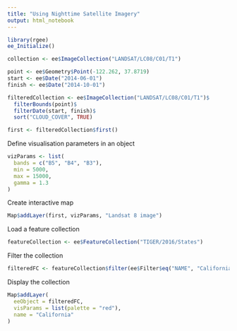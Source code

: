```yaml
---
title: "Using Nighttime Satellite Imagery"
output: html_notebook
---
```


```r
library(rgee)
ee_Initialize()
```

```r
collection <- ee$ImageCollection("LANDSAT/LC08/C01/T1")
```

```r
point <- ee$Geometry$Point(-122.262, 37.8719)
start <- ee$Date("2014-06-01")
finish <- ee$Date("2014-10-01")
```


```r
filteredCollection <- ee$ImageCollection("LANDSAT/LC08/C01/T1")$
  filterBounds(point)$
  filterDate(start, finish)$
  sort("CLOUD_COVER", TRUE)
```

```r
first <- filteredCollection$first()
```

Define visualisation parameters in an object
```r
vizParams <- list(
  bands = c("B5", "B4", "B3"),
  min = 5000,
  max = 15000,
  gamma = 1.3
)
```

Create interactive map
```r
Map$addLayer(first, vizParams, "Landsat 8 image")
```

Load a feature collection
```r
featureCollection <- ee$FeatureCollection("TIGER/2016/States")
```

Filter the collection
```r
filteredFC <- featureCollection$filter(ee$Filter$eq("NAME", "California"))
```

Display the collection
```r
Map$addLayer(
  eeObject = filteredFC,
  visParams = list(palette = "red"),
  name = "California"
)
```

